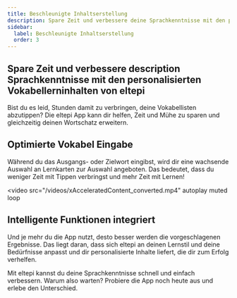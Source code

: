 ```yaml
---
title: Beschleunigte Inhaltserstellung
description: Spare Zeit und verbessere deine Sprachkenntnisse mit den personalisierten Vokabellerninhalten von eltepi.
sidebar:
  label: Beschleunigte Inhaltserstellung
  order: 3
---
```


## Spare Zeit und verbessere description Sprachkenntnisse mit den personalisierten Vokabellerninhalten von eltepi

Bist du es leid, Stunden damit zu verbringen, deine Vokabellisten abzutippen? Die eltepi App kann dir helfen, Zeit und Mühe zu sparen und gleichzeitig deinen Wortschatz erweitern.

## Optimierte Vokabel Eingabe

Während du das Ausgangs- oder Zielwort eingibst, wird dir eine wachsende Auswahl an Lernkarten zur Auswahl angeboten. Das bedeutet, dass du weniger Zeit mit Tippen verbringst und mehr Zeit mit Lernen!

<video
  src="/videos/xAcceleratedContent_converted.mp4"
  autoplay
  muted
  loop
></video>

## Intelligente Funktionen integriert

Und je mehr du die App nutzt, desto besser werden die vorgeschlagenen Ergebnisse. Das liegt daran, dass sich eltepi an deinen Lernstil und deine Bedürfnisse anpasst und dir personalisierte Inhalte liefert, die dir zum Erfolg verhelfen.

Mit eltepi kannst du deine Sprachkenntnisse schnell und einfach verbessern. Warum also warten? Probiere die App noch heute aus und erlebe den Unterschied.
